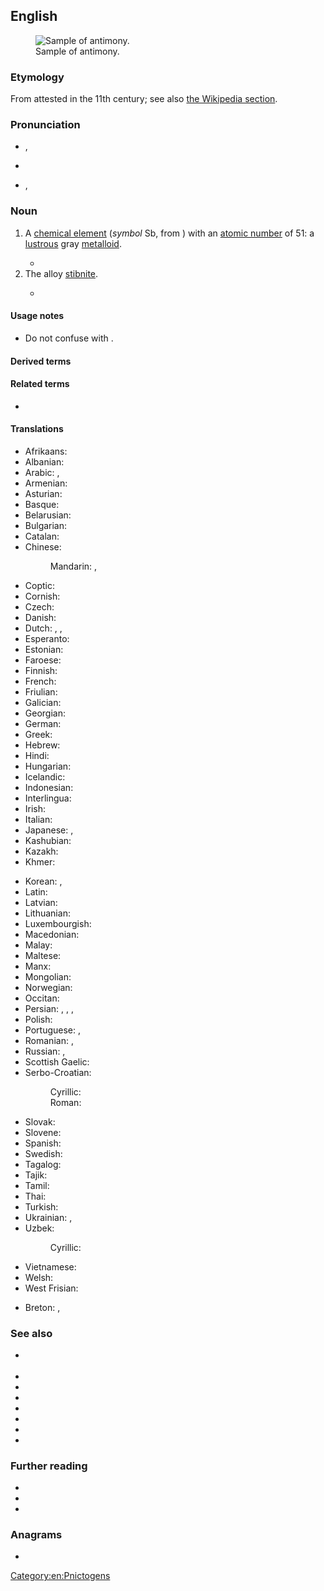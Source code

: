 ==English==
{{elements|en|Sb|tin|Sn|tellurium|Te}}
[[File:Antimony-4.jpg|thumb|Sample of antimony.]]

===Etymology===
From {{der|en|ML.|antimonium}} attested in the 11th century; see also [[w:Antimony#Etymology|the Wikipedia section]].

===Pronunciation===
* {{a|UK}} {{IPA|en|/ˈæn.tɪ.mə.niː/}}, {{enPR|ăn'tĭmənē}}
* {{audio|en|LL-Q1860 (eng)-Vealhurl-antimony.wav |Audio (Southern England)}}
* {{a|US}} {{IPA|en|/ˈæn.tɪˌmoʊ.ni/}}, {{enPR|ăn'tĭmōnē}}

===Noun===
{{en-noun|~}}

# A [[chemical element]] (''symbol'' Sb, from {{cog|la|stibium}}) with an [[atomic number]] of 51: a [[lustrous]] gray [[metalloid]].
#: {{syn|en|stibium}}
#* {{quote-journal|en|author=Jack Healy|title=As Miners Chase Clean-Energy Minerals, Tribes Fear a Repeat of the Past|work=The New York Times|date=2021-12-27|url=https://www.nytimes.com/2021/12/27/us/mining-clean-energy-antimony-tribes.html|issn=0362-4331|author2=Mike Baker|passage=Deep in the Salmon River Mountains, an Idaho mining company, Perpetua Resources, is proposing a vast open-pit gold mine that would also produce 115 million pounds of '''antimony''' — an element that may be critical to manufacturing the high-capacity liquid-metal batteries of the future.}}
# The alloy [[stibnite]].
#: {{syn|en|stibium}}
#* {{quote-book|en|year=2005|title=Chemical Physics of Pyrolysis, Combustion, and Oxidation  |author= Al Berlin |page=21 |ISBN=1594541639 |passage=In quality synergistic additives in a composition use oxide '''antimonies'''. }}

====Usage notes====
* Do not confuse with {{m|en|antinomy|gloss=contradiction or paradox}}.

====Derived terms====
{{col4|en
|antimony yellow|germanium antimony telluride
|antimonate
|antimonial
|antimonian
|antimoniate
|antimoniated
|antimonic
|antimonide
|antimonioso-
|[[antimonious]], [[antimonous]]
|antimonite
|[[antimoniuret]], [[antimoniuretted]]
|antimony blende
|antimony bloom
|antimony glance
|antimony hydride
|antimonyl
|[[antimony ocher]], [[antimony ochre]]
|antimony oxide
|antimony oxysulfide
|antimony pentachloride
|antimony pentafluoride
|antimony pentoxide
|[[antimony pentasulfide]], [[antimony pentasulphide]]
|antimony quintachloride
|antimony sesquioxide
|[[antimony sulfide]], [[antimony sulphide]]
|antimony tetroxide
|antimony triacetate
|antimony tribromide
|antimony trichloride
|antimony trifluoride
|antimony trihydride
|antimony triiodide
|antimony trioxide
|antimony triselenide
|antimony tritelluride
|antimony vermilion
|arsenical antimony
|black antimony
|butter of antimony
|crocus of antimony
|crude antimony
|flowers of antimony
|glass of antimony
|gray antimony
|red antimony
|regulus of antimony
|saffron of antimony
|[[sulfurated antimony]], [[sulphurated antimony]]
|[[sulfide of antimony]], [[sulphide of antimony]]
|tartarated antimony
|[[pentasulfide antimony]], [[pentasulphide antimony]]
|triphenylantimony
|white antimony
}}

====Related terms====
* {{l|en|antimonium}}

====Translations====
{{trans-top|chemical element}}
* Afrikaans: {{t+|af|antimoon}}
* Albanian: {{t+|sq|antimon|m}}
* Arabic: {{t|ar|أَنْتِيمُون|m|tr=ʾantimūn}}, {{t|ar|إِثْمِد|tr=}}
* Armenian: {{t+|hy|ծարիր}}
* Asturian: {{t|ast|antimoniu|m}}
* Basque: {{t|eu|antimonioa}}
* Belarusian: {{t|be|сурма́|f}}
* Bulgarian: {{t+|bg|антимо́н|m}}
* Catalan: {{t+|ca|antimoni|m}}
* Chinese:
*: Mandarin: {{t+|cmn|銻}}, {{t+|cmn|锑|tr=tī}}
* Coptic: {{t|cop|ⲥⲑⲏⲙ|m}}
* Cornish: {{t|kw|antymony|?}}
* Czech: {{t+|cs|antimon|m}}
* Danish: {{t+|da|antimon|n}}
* Dutch: {{t+|nl|antimonium|n}}, {{t+|nl|antimoon|n}}, {{t+|nl|stibium}}
* Esperanto: {{t+|eo|antimono}}
* Estonian: {{t+|et|antimon}}
* Faroese: {{t|fo|antimon|n}}
* Finnish: {{t+|fi|antimoni}}
* French: {{t+|fr|antimoine|m}}
* Friulian: {{t|fur|antimoni|?}}
* Galician: {{t+|gl|antimonio|m}}
* Georgian: {{t|ka|სტიბიუმი}}
* German: {{t+|de|Antimon|n}}
* Greek: {{t+|el|αντιμόνιο|n}}
* Hebrew: {{t+|he|אנטימון|m|tr=antimón}}
* Hindi: {{t+|hi|अंजन|m}}
* Hungarian: {{t+|hu|antimon}}
* Icelandic: {{t|is|antímon|?}}
* Indonesian: {{t|id|antimoni}}
* Interlingua: {{t|ia|antimonio}}
* Irish: {{t|ga|antamón|m}}
* Italian: {{t+|it|antimonio|m}}
* Japanese: {{t+|ja|アンチモン|tr=anchimon}}, {{t|ja|アンチモニー|tr=anchimonī}}
* Kashubian: {{t|csb|antimón}}
* Kazakh: {{t+|kk|сүрме}}
* Khmer: {{t|km|អង់ទីម៉ាន់|tr=ɑngtiiman}}
{{trans-mid}}
* Korean: {{t+|ko|안티몬}}, {{t|ko|안티모니}}
* Latin: {{t+|la|stibium|n}}
* Latvian: {{t|lv|antimons|m}}
* Lithuanian: {{t+|lt|stibis|?}}
* Luxembourgish: {{t|lb|Antimon|?}}
* Macedonian: {{t|mk|антимон|m}}
* Malay: {{t|ms|antimoni}}
* Maltese: {{t|mt|antimonju|?}}
* Manx: {{t|gv|antimoan|m}}
* Mongolian: {{t+|mn|будаг}}
* Norwegian: {{t|no|antimon|n}}
* Occitan: {{t+|oc|antimòni|m}}
* Persian: {{t|fa|انتیموان|tr=antimuân}}, {{t|fa|روی سخته|tr=ruy saxte}}, {{t+|fa|سرمه|tr=sorme}}, {{t|fa|زنگلک|tr=zangolak}}
* Polish: {{t+|pl|antymon|m}}
* Portuguese: {{t+|pt|antimónio|m}} {{qualifier|Portugal}}, {{t+|pt|antimônio|m}} {{qualifier|Brazil}}
* Romanian: {{t+|ro|antimoniu|n}}, {{t+|ro|stibiu|n}}
* Russian: {{t+|ru|сурьма́|f}}, {{t|ru|сти́биум|m}}
* Scottish Gaelic: {{t|gd|antamòn}}
* Serbo-Croatian:
*: Cyrillic: {{t|sh|а̀нтимон|m}}
*: Roman: {{t+|sh|àntimon|m}}
* Slovak: {{t+|sk|antimón|m}}
* Slovene: {{t+|sl|antimon|m}}
* Spanish: {{t+|es|antimonio|m}}
* Swedish: {{t+|sv|antimon|n}}
* Tagalog: {{t|tl|antimonyo}}
* Tajik: {{t|tg|сурьма}}
* Tamil: {{t|ta|அந்திமன்}}
* Thai: {{t|th|พลวง}}
* Turkish: {{t+|tr|antimon}}
* Ukrainian: {{t|uk|сти́бій|m}}, {{t|uk|сурма́|f}}
* Uzbek: {{t|uz|sur’ma}}
*: Cyrillic: {{t+|uz|сурьма}}
* Vietnamese: {{t|vi|antimon}}
* Welsh: {{t+|cy|antimoni|m}}
* West Frisian: {{t|fy|antimoon|n}}
{{trans-bottom}}

{{trans-see|stibnite}}

<!--Remove this section once all of the translations below have been moved into the tables above.-->
{{checktrans-top}}
* Breton: {{t-check|br|antimoan|?}}, {{t-check|br|stibiom|m}}
{{trans-mid}}
{{trans-bottom}}
[[Category:en:Pnictogens]]

===See also===
* {{l|mul|♁}} {{q|alchemical symbol}}
* {{l|en|allemonite}}
* {{l|en|kermesite}}
* {{l|en|leo ruber}}
* {{l|en|lupus metallorum}}
* {{l|en|plumbum nigrum}}
* {{l|en|proteus}}
* {{l|en|valentinite}}

===Further reading===
* {{pedia}}
* {{R:WebMineral}}
* {{R:mindat}}

===Anagrams===
* {{anagrams|en|a=aimnnoty|antinomy}}